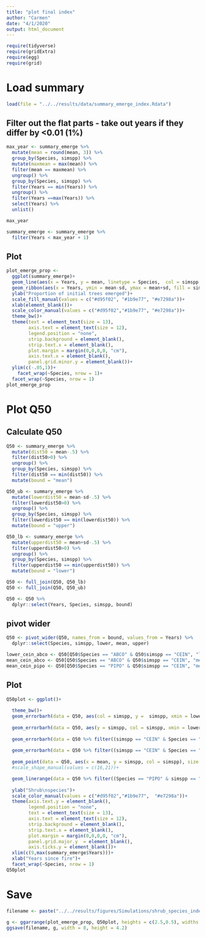 ```yaml
---
title: "plot final index"
author: "Carmen"
date: "4/1/2020"
output: html_document
---
```


```r
require(tidyverse)
require(gridExtra)
require(egg)
require(grid)
```

# Load summary
```r
load(file = "../../results/data/summary_emerge_index.Rdata")
```

## Filter out the flat parts - take out years if they differ by <0.01 (1%)
```r
max_year <- summary_emerge %>% 
  mutate(mean = round(mean, 3)) %>% 
  group_by(Species, simspp) %>% 
  mutate(maxmean = max(mean)) %>% 
  filter(mean == maxmean) %>% 
  ungroup() %>%
  group_by(Species, simspp) %>% 
  filter(Years == min(Years)) %>%
  ungroup() %>% 
  filter(Years ==max(Years)) %>% 
  select(Years) %>% 
  unlist()

max_year
```

```r
summary_emerge <- summary_emerge %>% 
  filter(Years < max_year + 1)
```

## Plot 
```r
plot_emerge_prop <- 
  ggplot(summary_emerge)+
  geom_line(aes(x = Years, y = mean, linetype = Species,  col = simspp, group = simspp), size = 1.1)+
  geom_ribbon(aes(x = Years, ymin = mean-sd, ymax = mean+sd, fill = simspp, group = simspp), alpha = .2)+
  ylab("Proportion of initial trees emerged")+
  scale_fill_manual(values = c("#d95f02", "#1b9e77", "#e7298a"))+
  xlab(element_blank())+
  scale_color_manual(values = c("#d95f02","#1b9e77", "#e7298a"))+
  theme_bw()+
  theme(text = element_text(size = 13), 
        axis.text = element_text(size = 12), 
        legend.position = "none",
        strip.background = element_blank(),
        strip.text.x = element_blank(),
        plot.margin = margin(0,0,0,0, "cm"),
        axis.text.x = element_blank(),
        panel.grid.minor.y = element_blank())+
  ylim(c(-.05,1))+
    facet_wrap(~Species, nrow = 1)+
  facet_wrap(~Species, nrow = 1)
plot_emerge_prop
```

# Plot Q50 

## Calculate Q50
```r
Q50 <- summary_emerge %>% 
  mutate(dist50 = mean-.5) %>% 
  filter(dist50>0) %>%
  ungroup() %>% 
  group_by(Species, simspp) %>% 
  filter(dist50 == min(dist50)) %>% 
  mutate(bound = "mean")

Q50_ub <- summary_emerge %>% 
  mutate(lowerdist50 = mean-sd-.5) %>% 
  filter(lowerdist50>0) %>%
  ungroup() %>% 
  group_by(Species, simspp) %>% 
  filter(lowerdist50 == min(lowerdist50)) %>% 
  mutate(bound = "upper")

Q50_lb <- summary_emerge %>% 
  mutate(upperdist50 = mean+sd-.5) %>% 
  filter(upperdist50>0) %>%
  ungroup() %>% 
  group_by(Species, simspp) %>% 
  filter(upperdist50 == min(upperdist50)) %>% 
  mutate(bound = "lower")

```

```r
Q50 <- full_join(Q50, Q50_lb) 
Q50 <- full_join(Q50, Q50_ub) 

Q50 <- Q50 %>% 
  dplyr::select(Years, Species, simspp, bound)
```

## pivot wider
```r
Q50 <- pivot_wider(Q50, names_from = bound, values_from = Years) %>% 
  dplyr::select(Species, simspp, lower, mean, upper)
```


```r
lower_cein_abco <- Q50[Q50$Species == "ABCO" & Q50$simspp == "CEIN", "lower"] %>% unlist()
mean_cein_abco <- Q50[Q50$Species == "ABCO" & Q50$simspp == "CEIN", "mean"] %>% unlist()
mean_cein_pipo <- Q50[Q50$Species == "PIPO" & Q50$simspp == "CEIN", "mean"] %>% unlist()
```

## Plot
```r
Q50plot <- ggplot()+
 
  theme_bw()+
  geom_errorbarh(data = Q50, aes(col = simspp, y =  simspp, xmin = lower, xmax = upper), size = 1, height = 0.5)+
  
  geom_errorbarh(data = Q50, aes(y = simspp, col = simspp, xmin = lower, xmax = upper), size = 1, height = 0.5)+
  
  geom_errorbarh(data = Q50 %>% filter((simspp == "CEIN" & Species == "PIPO")), aes(col = simspp, y = simspp, xmin = lower, xmax = max(summary_emerge$Years)), size = 1, height = 0, linetype = "dotted")+
  
  geom_errorbarh(data = Q50 %>% filter((simspp == "CEIN" & Species == "PIPO")), aes(col = simspp, y = simspp, xmin = lower, xmax = mean_cein_pipo), size = 1, height = 0)+
  
  geom_point(data = Q50, aes(x = mean, y = simspp, col = simspp), size = 1, fill = "white", stroke = 1.5)+
  #scale_shape_manual(values = c(16,21))+

  geom_linerange(data = Q50 %>% filter((Species == "PIPO" & simspp == "CEIN")), aes(x = lower, ymin = 2.75, ymax= 3.25), size = 1, col = "#e7298a")+
  
  ylab("Shrub\nspecies")+
  scale_color_manual(values = c("#d95f02","#1b9e77",  "#e7298a"))+
  theme(axis.text.y = element_blank(),
        legend.position = "none", 
        text = element_text(size = 13),
        axis.text = element_text(size = 12),
        strip.background = element_blank(),
        strip.text.x = element_blank(),
        plot.margin = margin(0,0,0,0, "cm"),
        panel.grid.major.y  = element_blank(),
        axis.ticks.y = element_blank())+
  xlim(c(9,max(summary_emerge$Years)))+
  xlab("Years since fire")+
  facet_wrap(~Species, nrow = 1)
Q50plot
```

# Save
```r
filename <- paste("../../results/figures/Simulations/shrub_species_index_withQ50_facet", Sys.Date(), ".jpeg", sep = "")

g <- ggarrange(plot_emerge_prop, Q50plot, heights = c(2.5,0.5), widths = 4)
ggsave(filename, g, width = 8, height = 4.2)
```

